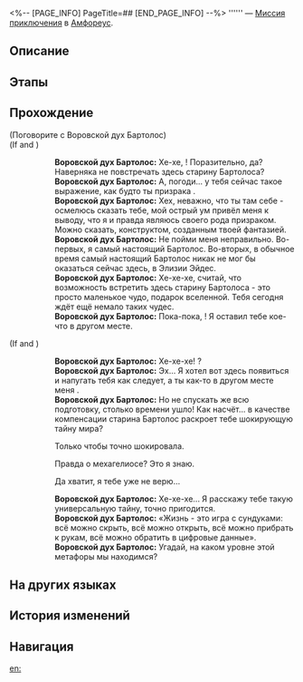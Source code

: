 <%-- [PAGE_INFO]
PageTitle=##
[END_PAGE_INFO] --%>
{{Дополнить|Диалоги.}}
{{Миссия Инфобокс
|id              = 4015732
|Название        = 
|Изображение     = Миссия .png
|Тип             = Миссия приключения
|Событие         = 
|Глава           = 
|Условия         = Завершена [[Миссия Освоения]] «[[О герой, воплоти кровавую надежду]]»
|Персонажи       = Воровской дух Бартолос; Первопроходец
|СтартЛокация    = [[Амфореус]] — [[Элизия Эйдес]]
|Мир             = Амфореус
|Предыдущая      = 
|Следующая       = 
|Награды         = Звёздный нефрит*40; Беспорядочная амброзия*60
}}
'''''' — [[Миссия приключения]] в [[Амфореус]].

==Описание==
{{Описание|<!--официальное описание из Перекрёстка судеб-->}}

==Этапы==


==Прохождение==
{{Дополнить}}

;(Поговорите с Воровской дух Бартолос)
;(If {{cx}}<!--during performance 401570044--> and {{cx}}<!--during performance 401570045-->)
::'''Воровской дух Бартолос:''' Хе-хе, {{MC|ж=подруга|м=друг}}! Поразительно, да? Наверняка не {{MC|ж=ожидала|м=ожидал}} повстречать здесь старину Бартолоса?
::'''Воровской дух Бартолос:''' А, погоди... у тебя сейчас такое выражение, как будто ты призрака {{MC|ж=увидела|м=увидел}}.
::'''Воровской дух Бартолос:''' Хех, неважно, что ты там себе {{MC|ж=подумала|м=подумал}} - осмелюсь сказать тебе, мой острый ум привёл меня к выводу, что я и правда являюсь своего рода призраком. Можно сказать, конструктом, созданным твоей фантазией.
::'''Воровской дух Бартолос:''' Не пойми меня неправильно. Во-первых, я самый настоящий Бартолос. Во-вторых, в обычное время самый настоящий Бартолос никак не мог бы оказаться сейчас здесь, в Элизии Эйдес.
::'''Воровской дух Бартолос:''' Хе-хе-хе, считай, что возможность встретить здесь старину Бартолоса - это просто маленькое чудо, подарок вселенной. Тебя сегодня ждёт ещё немало таких чудес.
::'''Воровской дух Бартолос:''' Пока-пока, {{MC|ж=подруга|м=друг}}! Я оставил тебе кое-что в другом месте.
;(If {{cx}}<!--not during performance 401570044--> and {{cx}}<!--not during performance 401570045-->)
::'''Воровской дух Бартолос:''' Хе-хе-хе! {{MC|ж=Испугалась|м=Испугался}}?
::'''Воровской дух Бартолос:''' Эх... Я хотел вот здесь появиться и напугать тебя как следует, а ты как-то в другом месте меня {{MC|ж=перехватила|м=перехватил}}.
::'''Воровской дух Бартолос:''' Но не спускать же всю подготовку, столько времени ушло! Как насчёт... в качестве компенсации старина Бартолос раскроет тебе шокирующую тайну мира?
::{{Диалог|Стрелка}} Только чтобы точно шокировала.
::{{Диалог|Стрелка}} Правда о мехагелиосе? Это я знаю.
::{{Диалог|Стрелка}} Да хватит, я тебе уже не верю...
::'''Воровской дух Бартолос:''' Хе-хе-хе... Я расскажу тебе такую универсальную тайну, точно пригодится.
::'''Воровской дух Бартолос:''' «Жизнь - это игра с сундуками: всё можно скрыть, всё можно открыть, всё можно прибрать к рукам, всё можно обратить в цифровые данные».
::'''Воровской дух Бартолос:''' Угадай, на каком уровне этой метафоры мы находимся?
{{Диалог Конец}}

==На других языках==
{{На других языках
|en   = 
|zhs  = 
|zht  = 
|ja   = 
|ko   = 
|es   = 
|fr   = 
|ru   = 
|th   = 
|vi   = 
|de   = 
|id   = 
|pt   = 
}}

==История изменений==
{{История изменений|3.5}}

==Навигация==
{{Миссия приключения Навбокс|Глава }}

[[en:]]
